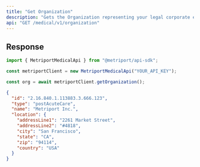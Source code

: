```yaml
---
title: "Get Organization"
description: "Gets the Organization representing your legal corporate entity."
api: "GET /medical/v1/organization"
---
```


## Response

<Snippet file="organization-response.mdx" />

<ResponseExample>

```javascript Metriport SDK
import { MetriportMedicalApi } from "@metriport/api-sdk";

const metriportClient = new MetriportMedicalApi("YOUR_API_KEY");

const org = await metriportClient.getOrganization();
```

</ResponseExample>

```json
{
  "id": "2.16.840.1.113883.3.666.123",
  "type": "postAcuteCare",
  "name": "Metriport Inc.",
  "location": {
    "addressLine1": "2261 Market Street",
    "addressLine2": "#4818",
    "city": "San Francisco",
    "state": "CA",
    "zip": "94114",
    "country": "USA"
  }
}
```
